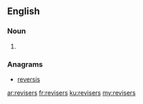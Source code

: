 ==English==

===Noun===
{{head|en|plural}}

# {{plural of|reviser|lang=en}}

===Anagrams===
* [[reversis#English|reversis]]

[[ar:revisers]]
[[fr:revisers]]
[[ku:revisers]]
[[my:revisers]]
